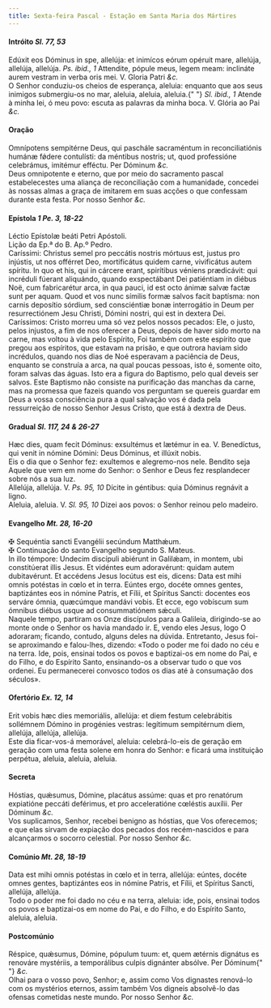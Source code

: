 ```yaml
---
title: Sexta-feira Pascal - Estação em Santa Maria dos Mártires
---
```


<h4 class="text-center">
  Intróito <em>Sl. 77, 53</em>
</h4>
<div class="container-fluid">
  <div class="row">
    <div class="col-6 dropcaps text-justify">
      Edúxit eos Dóminus in spe, allelúja: et inimícos eórum opéruit mare,
      allelúja, allelúja, allelúja. <em>Ps. ibid., 1</em> Attendite, pópule
      meus, legem meam: inclináte aurem vestram in verba oris mei. V. Gloria
      Patri <em>&c.</em>
    </div>
    <div class="col-6 dropcaps text-justify">
      O Senhor conduziu-os cheios de esperança, aleluia: enquanto que aos seus
      inimigos submergiu-os no mar, aleluia, aleluia, aleluia.{" "}
      <em>Sl. ibid., 1</em> Atende à minha lei, ó meu povo: escuta as palavras
      da minha boca. V. Glória ao Pai <em>&c.</em>
    </div>
  </div>
</div>

<h4 class="text-center">Oração</h4>
<div class="container-fluid">
  <div class="row">
    <div class="col-6 dropcaps text-justify">
      Omnípotens sempitérne Deus, qui paschále sacraméntum in reconciliatiónis
      humánæ fǿdere contulísti: da méntibus nostris; ut, quod professióne
      celebrámus, imitémur efféctu. Per Dóminum <em>&c.</em>
    </div>
    <div class="col-6 dropcaps text-justify">
      Deus omnipotente e eterno, que por meio do sacramento pascal
      estabelecestes uma aliança de reconciliação com a humanidade, concedei às
      nossas almas a graça de imitarem em suas acções o que confessam durante
      esta festa. Por nosso Senhor <em>&c.</em>
    </div>
  </div>
</div>

<h4 class="text-center">
  Epístola <em>1 Pe. 3, 18-22</em>
</h4>
<div class="container-fluid">
  <div class="row">
    <div class="col-6 text-justify">Léctio Epístolæ beáti Petri Apóstoli.</div>
    <div class="col-6 text-justify">Lição da Ep.ª do B. Ap.º Pedro.</div>
    <div class="col-6 dropcaps text-justify">
      Caríssimi: Christus semel pro peccátis nostris mórtuus est, justus pro
      injústis, ut nos offérret Deo, mortificátus quidem carne, vivificátus
      autem spíritu. In quo et his, qui in cárcere erant, spirítibus véniens
      prædicávit: qui incréduli fúerant aliquándo, quando exspectábant Dei
      patiéntiam in diébus Noë, cum fabricarétur arca, in qua pauci, id est octo
      ánimæ salvæ factæ sunt per aquam. Quod et vos nunc símilis formæ salvos
      facit baptísma: non carnis deposítio sórdium, sed consciéntiæ bonæ
      interrogátio in Deum per resurrectiónem Jesu Christi, Dómini nostri, qui
      est in dextera Dei.
    </div>
    <div class="col-6 dropcaps text-justify">
      Caríssimos: Cristo morreu uma só vez pelos nossos pecados: Ele, o justo,
      pelos injustos, a fim de nos oferecer a Deus, depois de haver sido morto
      na carne, mas voltou à vida pelo Espírito, Foi também com este espírito
      que pregou aos espíritos, que estavam na prisão, e que outrora haviam sido
      incrédulos, quando nos dias de Noé esperavam a paciência de Deus, enquanto
      se construía a arca, na qual poucas pessoas, isto é, somente oito, foram
      salvas das águas. Isto era a figura do Baptismo, pelo qual deveis ser
      salvos. Este Baptismo não consiste na purificação das manchas da carne,
      mas na promessa que fazeis quando vos perguntam se quereis guardar em Deus
      a vossa consciência pura a qual salvação vos é dada pela ressurreição de
      nosso Senhor Jesus Cristo, que está à dextra de Deus.
    </div>
  </div>
</div>

<h4 class="text-center">
  Gradual <em>Sl. 117, 24 & 26-27</em>
</h4>
<div class="container-fluid">
  <div class="row">
    <div class="col-6 dropcaps text-justify">
      Hæc dies, quam fecit Dóminus: exsultémus et lætémur in ea. V. Benedíctus,
      qui venit in nómine Dómini: Deus Dóminus, et illúxit nobis.
    </div>
    <div class="col-6 dropcaps text-justify">
      Eis o dia que o Senhor fez: exultemos e alegremo-nos nele. Bendito seja
      Aquele que vem em nome do Senhor: o Senhor e Deus fez resplandecer sobre
      nós a sua luz.
    </div>
    <div class="col-6 text-justify">
      Allelúja, allelúja. V. <em>Ps. 95, 10</em> Dícite in géntibus: quia
      Dóminus regnávit a ligno.
    </div>
    <div class="col-6 text-justify">
      Aleluia, aleluia. V. <em>Sl. 95, 10</em> Dizei aos povos: o Senhor reinou
      pelo madeiro.
    </div>
  </div>
</div>

<h4 class="text-center">
  Evangelho <em>Mt. 28, 16-20</em>
</h4>
<div class="container-fluid">
  <div class="row">
    <div class="col-6 text-justify">
      <span class="text-danger">&#10016;</span> Sequéntia sancti Evangélii
      secúndum Matthǽum.
    </div>
    <div class="col-6 text-justify">
      <span class="text-danger">&#10016;</span> Continuação do santo Evangelho
      segundo S. Mateus.
    </div>
    <div class="col-6 dropcaps text-justify">
      In illo témpore: Undecim discípuli abiérunt in Galilǽam, in montem, ubi
      constitúerat illis Jesus. Et vidéntes eum adoravérunt: quidam autem
      dubitavérunt. Et accédens Jesus locútus est eis, dicens: Data est mihi
      omnis potéstas in cœlo et in terra. Eúntes ergo, docéte omnes gentes,
      baptizántes eos in nómine Patris, et Fílii, et Spíritus Sancti: docentes
      eos serváre ómnia, quæcúmque mandávi vobis. Et ecce, ego vobíscum sum
      ómnibus diébus usque ad consummatiónem sǽculi.
    </div>
    <div class="col-6 dropcaps text-justify">
      Naquele tempo, partiram os Onze discípulos para a Galileia, dirigindo-se
      ao monte onde o Senhor os havia mandado ir. E, vendo eles Jesus, logo O
      adoraram; ficando, contudo, alguns deles na dúvida. Entretanto, Jesus
      foi-se aproximando e falou-lhes, dizendo: «Todo o poder me foi dado no céu
      e na terra. Ide, pois, ensinai todos os povos e baptizai-os em nome do
      Pai, e do Filho, e do Espírito Santo, ensinando-os a observar tudo o que
      vos ordenei. Eu permanecerei convosco todos os dias até à consumação dos
      séculos».
    </div>
  </div>
</div>

<h4 class="text-center">
  Ofertório <em>Ex. 12, 14</em>
</h4>
<div class="container-fluid">
  <div class="row">
    <div class="col-6 dropcaps text-justify">
      Erit vobis hæc dies memoriális, allelúja: et diem festum celebrábitis
      sollémnem Dómino in progénies vestras: legítimum sempitérnum diem,
      allelúja, allelúja, allelúja.
    </div>
    <div class="col-6 dropcaps text-justify">
      Este dia ficar-vos-á memorável, aleluia: celebrá-lo-eis de geração em
      geração com uma festa solene em honra do Senhor: e ficará uma instituição
      perpétua, aleluia, aleluia, aleluia.
    </div>
  </div>
</div>

<h4 class="text-center">Secreta</h4>
<div class="container-fluid">
  <div class="row">
    <div class="col-6 dropcaps text-justify">
      Hóstias, quǽsumus, Dómine, placátus assúme: quas et pro renatórum
      expiatióne peccáti deférimus, et pro acceleratióne cœléstis auxílii. Per
      Dóminum <em>&c.</em>
    </div>
    <div class="col-6 dropcaps text-justify">
      Vos suplicamos, Senhor, recebei benigno as hóstias, que Vos oferecemos; e
      que elas sirvam de expiação dos pecados dos recém-nascidos e para
      alcançarmos o socorro celestial. Por nosso Senhor <em>&c.</em>
    </div>
  </div>
</div>

<h4 class="text-center">
  Comúnio <em>Mt. 28, 18-19</em>
</h4>
<div class="container-fluid">
  <div class="row">
    <div class="col-6 dropcaps text-justify">
      Data est mihi omnis potéstas in cœlo et in terra, allelúja: eúntes, docéte
      omnes gentes, baptizántes eos in nómine Patris, et Fílii, et Spíritus
      Sancti, allelúja, allelúja.
    </div>
    <div class="col-6 dropcaps text-justify">
      Todo o poder me foi dado no céu e na terra, aleluia: ide, pois, ensinai
      todos os povos e baptizai-os em nome do Pai, e do Filho, e do Espírito
      Santo, aleluia, aleluia.
    </div>
  </div>
</div>

<h4 class="text-center">Postcomúnio</h4>
<div class="container-fluid">
  <div class="row">
    <div class="col-6 dropcaps text-justify">
      Réspice, quǽsumus, Dómine, pópulum tuum: et, quem ætérnis dignátus es
      renováre mystériis, a temporálibus culpis dignánter absólve. Per Dóminum{" "}
      <em>&c.</em>
    </div>
    <div class="col-6 dropcaps text-justify">
      Olhai para o vosso povo, Senhor; e, assim como Vos dignastes renová-lo com
      os mystérios eternos, assim também Vos digneis absolvê-lo das ofensas
      cometidas neste mundo. Por nosso Senhor <em>&c.</em>
    </div>
  </div>
</div>
